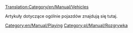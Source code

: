 [[Translation:Category/en/Manual/Vehicles]]


Artykuły dotyczące ogólnie pojazdów znajdują się tutaj.

<!--{{catmore}}-->
[[Category:en/Manual/Playing]] [[Category:pl/Manual/Rozgrywka]]